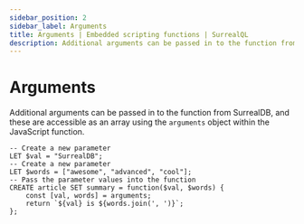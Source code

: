 ```yaml
---
sidebar_position: 2
sidebar_label: Arguments
title: Arguments | Embedded scripting functions | SurrealQL
description: Additional arguments can be passed in to the function from SurrealDB, and these are accessible as an array using the arguments object within the JavaScript function.
---
```


# Arguments

Additional arguments can be passed in to the function from SurrealDB, and these are accessible as an array using the `arguments` object within the JavaScript function.

```surql 
-- Create a new parameter
LET $val = "SurrealDB";
-- Create a new parameter
LET $words = ["awesome", "advanced", "cool"];
-- Pass the parameter values into the function
CREATE article SET summary = function($val, $words) {
	const [val, words] = arguments;
	return `${val} is ${words.join(', ')}`;
};
```